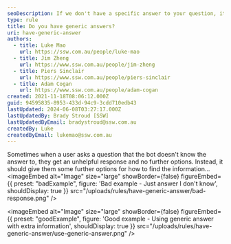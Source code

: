 ```yaml
---
seoDescription: If we don't have a specific answer to your question, it's okay! You can try searching online for more information or asking someone with more expertise. Additionally, our bot can provide some relevant keywords and phrases to help you find what you're looking for.
type: rule
title: Do you have generic answers?
uri: have-generic-answer
authors:
  - title: Luke Mao
    url: https://ssw.com.au/people/luke-mao
  - title: Jim Zheng
    url: https://www.ssw.com.au/people/jim-zheng
  - title: Piers Sinclair
    url: https://www.ssw.com.au/people/piers-sinclair
  - title: Adam Cogan
    url: https://www.ssw.com.au/people/adam-cogan
created: 2021-11-18T08:06:12.000Z
guid: 94595835-8953-433d-94c9-3cdd710edb43
lastUpdated: 2024-06-08T03:27:17.000Z
lastUpdatedBy: Brady Stroud [SSW]
lastUpdatedByEmail: bradystroud@ssw.com.au
createdBy: Luke
createdByEmail: lukemao@ssw.com.au
---
```


Sometimes when a user asks a question that the bot doesn't know the answer to, they get an unhelpful response and no further options. Instead, it should give them some further options for how to find the information...
<imageEmbed
  alt="Image"
  size="large"
  showBorder={false}
  figureEmbed={{
    preset: "badExample",
    figure: 'Bad example - Just answer I don\'t know',
    shouldDisplay: true
  }}
  src="/uploads/rules/have-generic-answer/bad-response.png"
/>

<imageEmbed
  alt="Image"
  size="large"
  showBorder={false}
  figureEmbed={{
    preset: "goodExample",
    figure: 'Good example - Using generic answer with extra information',
    shouldDisplay: true
  }}
  src="/uploads/rules/have-generic-answer/use-generic-answer.png"
/>
